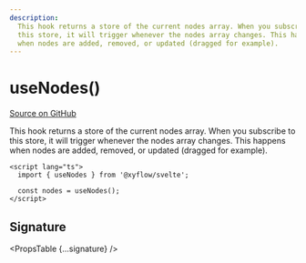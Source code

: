 ```yaml
---
description:
  This hook returns a store of the current nodes array. When you subscribe to
  this store, it will trigger whenever the nodes array changes. This happens
  when nodes are added, removed, or updated (dragged for example).
---
```



# useNodes()

[Source on GitHub](https://github.com/xyflow/xyflow/blob/main/packages/svelte/src/lib/hooks/useNodesEdges.ts/#L3)

This hook returns a store of the current nodes array. When you subscribe to this store, it will trigger whenever the nodes array changes. This happens when nodes are added, removed, or updated (dragged for example).

```svelte
<script lang="ts">
  import { useNodes } from '@xyflow/svelte';

  const nodes = useNodes();
</script>
```

## Signature

<PropsTable {...signature} />
